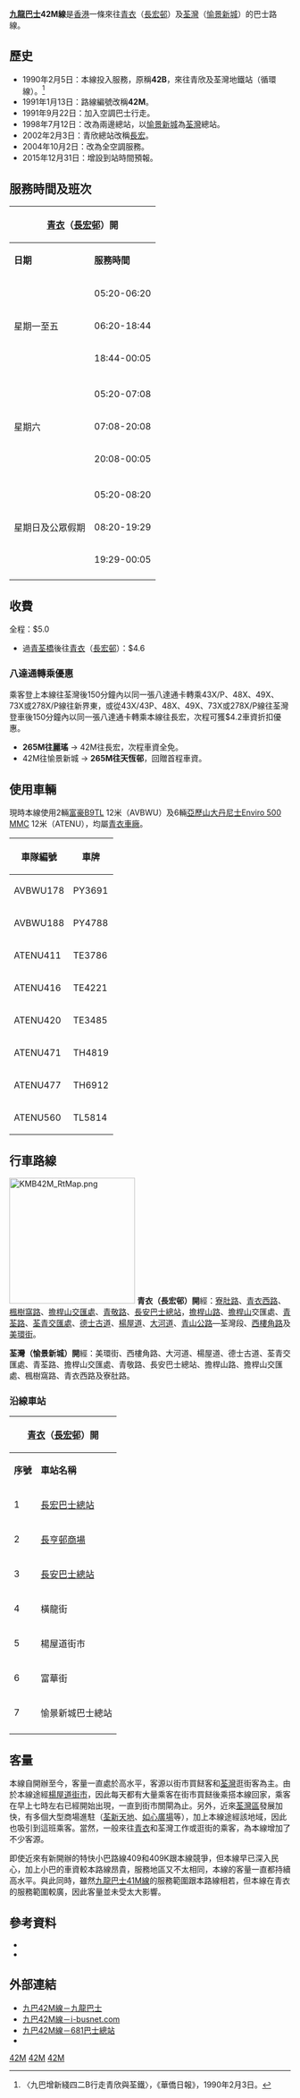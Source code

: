 {{公共汽車路線基礎資訊
|路線名稱             = 九龍巴士42M線
|外文名稱             = KMB Route 42M
|代表圖像             = KMB LM2407 42M.JPG
|代表圖像二           = ATENU477 KMB 42M 09-10-2020.jpg
|經營者               = 九龍巴士
|所屬車廠             = [[九巴荔枝角車廠|荔枝角車廠]]（L）-[[九巴青衣車廠|青衣分廠]]
|路線用車             = [[富豪B9TL|富豪B9TL]]（AVBWU） <BR> [[亞歷山大丹尼士Enviro_500_MMC|亞歷山大丹尼士Enviro 500 MMC]]（ATENU）
|起點站               = [[青衣|青衣]]（[[長宏邨|長宏邨]]）
|途經地點             = [[長亨邨|長亨邨]]、[[長安邨|長安邨]]、[[青荃橋|青荃橋]]、[[楊屋道|楊屋道]]
|終點站               = [[荃灣|荃灣]]（[[愉景新城|愉景新城]]）
|路線性質             = 
|全程行駛里程         = 7.2公里
|全程行車時間         = 27分鐘
|服務時間             = 
|起點站服務時間       = 05:20-00:05
|終點站服務時間       = 05:45-00:30
|班次頻率             = 星期一至五：7-15分<br>星期六、日及公眾假期：8-15分
|全程收費             = $5.0
|去程分段收費站點     = 無
|回程分段收費站點     = 過青荃橋後往青衣（長宏邨）：$4.6
|服務時間以外替代路線 = 無
|主要競爭交通         = [[九龍巴士41M線|九龍巴士41M線]]<br>[[九龍巴士42C線|九龍巴士42C線]]<br>[[九龍巴士248M線|九龍巴士248M線]]<br>[[過海隧道巴士948線|過海隧道巴士948線]]<br>[[新界區專線小巴409線|新界區專線小巴409線]]<br>[[新界區專線小巴409K線|新界區專線小巴409K線]]
}}

'''[[九龍巴士|九龍巴士]]42M線'''是[[香港|香港]]一條來往[[青衣|青衣]]（[[長宏邨|長宏邨]]）及[[荃灣|荃灣]]（[[愉景新城|愉景新城]]）的巴士路線。

==歷史==
*1990年2月5日：本線投入服務，原稱'''42B'''，來往青欣及荃灣地鐵站（循環線）。<ref>〈九巴增新綫四二B行走青欣與荃鐵〉，《華僑日報》，1990年2月3日。</ref>
*1991年1月13日：路線編號改稱'''42M'''。
*1991年9月22日：加入空調巴士行走。
*1998年7月12日：改為兩邊總站，以[[愉景新城|愉景新城]]為[[荃灣|荃灣]]總站。
*2002年2月3日：青欣總站改稱[[長宏邨|長宏]]。
*2004年10月2日：改為全空調服務。
*2015年12月31日：增設到站時間預報。

==服務時間及班次==
{|class="wikitable" style="text-align: center"
!colspan=3|[[青衣|青衣]]（[[長宏邨|長宏邨]]）開!!colspan=3|[[荃灣|荃灣]]（[[愉景新城|愉景新城]]）開
|-
!'''日期'''!!'''服務時間'''!!'''班次（分鐘）'''!!'''日期'''!!'''服務時間'''!!'''班次（分鐘）'''
|-
|rowspan=3|星期一至五||05:20-06:20||12||rowspan=4|星期一至五||05:45-06:45||15
|-
|06:20-18:44||7-10||06:44-15:05||10-12
|-
|18:44-00:05||12-15||15:05-18:38||7-8
|-
|colspan=3| ||18:38-00:30||10-12
|-
|rowspan=3|星期六||05:20-07:08||12||rowspan=4|星期六||05:45-07:00||15
|-
|07:08-20:08||9-11||07:00-10:45||9-12
|-
|20:08-00:05||12-15||10:45-21:00||8-10
|-
|colspan=3| ||21:00-00:30||10-12
|-
|rowspan=3|星期日及公眾假期||05:20-08:20||12||rowspan=4|星期日及公眾假期||05:45-07:00||15
|-
|08:20-19:29||9-11||07:00-09:36||12
|-
|19:29-00:05||12-15||09:36-19:22||8-10
|-
|colspan=3| ||19:22-00:30||10-12
|}

==收費==
全程：$5.0
*過[[青荃橋|青荃橋]]後往[[青衣|青衣]]（[[長宏邨|長宏邨]]）：$4.6
{{fare-remarks|KMB|fcs=Y}}

===八達通轉乘優惠===
乘客登上本線往荃灣後150分鐘內以同一張八達通卡轉乘43X/P、48X、49X、73X或278X/P線往新界東，或從43X/43P、48X、49X、73X或278X/P線往荃灣登車後150分鐘內以同一張八達通卡轉乘本線往長宏，次程可獲$4.2車資折扣優惠。

*'''265M往麗瑤''' → 42M往長宏，次程車資全免。
*42M往愉景新城 → '''265M往天恆邨'''，回贈首程車資。

==使用車輛==
現時本線使用2輛[[富豪B9TL|富豪B9TL]] 12米（AVBWU）及6輛[[亞歷山大丹尼士Enviro_500_MMC|亞歷山大丹尼士Enviro 500 MMC]] 12米（ATENU），均屬[[九巴青衣車廠|青衣車廠]]。
{| class="wikitable mw-collapsible mw-collapsed" style="text-align:center"
!車隊編號
!車牌
|-
|AVBWU178
|PY3691
|-
|AVBWU188
|PY4788
|-
|ATENU411
|TE3786
|-
|ATENU416
|TE4221
|-
|ATENU420
|TE3485
|-
|ATENU471
|TH4819
|-
|ATENU477
|TH6912
|-
|ATENU560
|TL5814
|}

==行車路線==
[[File:KMB42M_RtMap.png|225px]]
'''青衣（長宏邨）開'''經：[[寮肚路|寮肚路]]、[[青衣西路|青衣西路]]、[[楓樹窩路|楓樹窩路]]、[[擔桿山交匯處|擔桿山交匯處]]、[[青敬路|青敬路]]、[[長安巴士總站|長安巴士總站]]，[[擔桿山路|擔桿山路]]、[[擔桿山|擔桿山]]交匯處、[[青荃路|青荃路]]、[[荃青交匯處|荃青交匯處]]、[[德士古道|德士古道]]、[[楊屋道|楊屋道]]、[[大河道|大河道]]、[[青山公路|青山公路]]—荃灣段、[[西樓角路|西樓角路]]及[[美環街|美環街]]。

'''荃灣（愉景新城）開'''經：美環街、西樓角路、大河道、楊屋道、德士古道、荃青交匯處、青荃路、擔桿山交匯處、青敬路、長安巴士總站、擔桿山路、擔桿山交匯處、楓樹窩路、青衣西路及寮肚路。

===沿線車站===
{|class="wikitable" style="text-align: center"
!colspan=3|[[青衣|青衣]]（[[長宏邨|長宏邨]]）開!!colspan=3|[[荃灣|荃灣]]（[[愉景新城|愉景新城]]）開
|-
!'''序號'''!!'''車站名稱'''!!'''位置'''!!'''序號'''!!'''車站名稱'''!!'''位置'''
|-
|1||colspan=2|[[長宏巴士總站|長宏巴士總站]]||1||[[愉景新城|愉景新城]]巴士總站||[[愉景新城公共運輸交匯處|愉景新城公共運輸交匯處]]
|-
|2||[[長亨邨#商場|長亨邨商場]]||寮肚路||2||[[荃灣站|荃灣站]]||[[西樓角路|西樓角路]]
|-
|3||colspan=2|[[長安巴士總站|長安巴士總站]]||3||colspan=2|[[大河道|大河道]]
|-
|4||橫龍街||rowspan=2|[[楊屋道|楊屋道]]||4||[[楊屋道街市|楊屋道街市]]||rowspan=2|楊屋道
|-
|5||楊屋道街市||5||橫窩仔街
|-
|6||富華街||[[青山公路－荃灣段|青山公路－荃灣段]]||6||colspan=2|長安巴士總站
|-
|7||愉景新城巴士總站||愉景新城公共運輸交匯處||7||[[曉峰園|曉峰園]]||rowspan=2|寮肚路
|-
|colspan=3 rowspan=2| ||8||長亨邨停車場
|-
|9||colspan=2|長宏巴士總站
|}

==客量==
本線自開辦至今，客量一直處於高水平，客源以街市買餸客和[[荃灣|荃灣]]逛街客為主。由於本線途經[[楊屋道街市|楊屋道街市]]，因此每天都有大量乘客在街市買餸後乘搭本線回家，乘客在早上七時左右已經開始出現，一直到街市關閘為止。另外，近來[[荃灣區|荃灣區]]發展加快，有多個大型商場進駐（[[荃新天地|荃新天地]]、[[如心廣場|如心廣場]]等），加上本線途經該地域，因此也吸引到這班乘客。當然，一般來往[[青衣島|青衣]]和荃灣工作或逛街的乘客，為本線增加了不少客源。

即使近來有新開辦的特快小巴路線409和409K跟本線競爭，但本線早已深入民心，加上小巴的車資較本路線昂貴，服務地區又不太相同，本線的客量一直都持續高水平。與此同時，雖然[[九龍巴士41M線|九龍巴士41M線]]的服務範圍跟本路線相若，但本線在青衣的服務範圍較廣，因此客量並未受太大影響。

==參考資料==
{{Reflist}}
*{{cite book |last=容偉釗 |first= |date=2002年 |title=香港巴士掌故系列 二十世紀新界（西）區巴士路線發展史 |url=http://www.bsihobbies.hk/rd2/index-rd2.htm |location=香港 |publisher=BSI (香港) |page= |isbn=962-8414-62-3 |author-link= |access-date=2017-06-23 |archive-date=2016-03-26 |archive-url=https://web.archive.org/web/20160326041139/http://www.bsihobbies.hk/rd2/index-rd2.htm |dead-url=no }}
*{{cite book |last=郭炳華 |first= |date=2010年 |title=蛻變中的香港巴士（九龍新界篇） |url= |location=香港 |publisher=80M巴士專門店 |page= |isbn=962-8686-95-X |author-link= }}

==外部連結==
{{Commons Category|KMB Route 42M}}
*[http://www.kmb.hk/chinese.php?page=search&prog=route_no.php&route_no=42M 九巴42M線－九龍巴士]
*[http://www.i-busnet.com/busroute/kmb/kmbr42m.php 九巴42M線－i-busnet.com] {{Wayback|url=http://www.i-busnet.com/busroute/kmb/kmbr42m.php |date=20200804121217 }}
*[http://www.681busterminal.com/42m.html 九巴42M線－681巴士總站] {{Wayback|url=http://www.681busterminal.com/42m.html |date=20190915153648 }}
*{{Wikia|hkbus|香港巴士大典|九巴42M線}}

{{葵青區巴士路線列表}}
{{荃灣區巴士路線列表}}

[[Category:九龍巴士路線|42M]]
[[Category:葵青區巴士路線|42M]]
[[Category:荃灣區巴士路線|42M]]